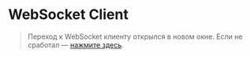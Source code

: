 # WebSocket Client

<script>
  window.open("https://api.sandbox.altpay.uk/ws/client", "_blank");
  window.location.href = "/";
</script>

> Переход к WebSocket клиенту открылся в новом окне. Если не сработал — [нажмите здесь](https://api.sandbox.altpay.uk/ws/client).


